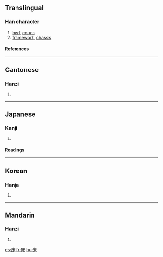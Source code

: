 {{see|牀}}

==Translingual==
{{Han stroke|[[Image:床-bw.png|thumbnail|center|600 px]]}}
===Han character===
{{Han char|rn=53|rad=广|as=04|sn=7|four=0029<sub>4</sub>|canj=戈木 (ID), X戈木 (XID)}}
# [[bed]], [[couch]]
# [[framework]], [[chassis]]
====References====
{{Han ref|kx=0343.240|dkj=09242|dj=0653.120|hdz=20873.200|uh=5E8A|ud=24202|bh=A7C9|bd=42953}}

----
==Cantonese==
===Hanzi===
{{yue-hanzi|jyut=|y=chong4}}
# {{defn|Cantonese}}
----
==Japanese==
===Kanji===
{{ja-kanji|grade=c|rs=广04}}
# {{defn|Japanese}} 
====Readings====
{{ja-readings|on=[[しょう]] (shō)|kun=[[ゆか]] (yuka), [[とこ]] (toko), [[ゆかしい]] (yukashii)}}
----
==Korean==
===Hanja===
{{ko-hanja|hangeul=상|rv=sang|mr=sang}}
# {{defn|Korean}}
----
==Mandarin==
===Hanzi===
{{cmn-hanzi|pin=[[chuáng]] (chuang2)|wg=ch'uang<sup>2</sup>}}
# {{defn|Mandarin}}

[[es:床]]
[[fr:床]]
[[hu:床]]